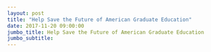 ```yaml
---
layout: post
title: "Help Save the Future of American Graduate Education"
date: 2017-11-20 09:00:00
jumbo_title: Help Save the Future of American Graduate Education
jumbo_subtitle:
---
```


